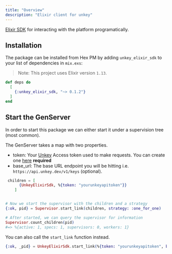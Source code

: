 ```yaml
---
title: "Overview"
description: "Elixir client for unkey"
---
```


[Elixir SDK](https://github.com/glamboyosa/unkey-elixir-sdk) for interacting with the platform programatically.

## Installation

The package can be installed from Hex PM by adding `unkey_elixir_sdk` to your list of dependencies in `mix.exs`:

> Note: This project uses Elixir version `1.13`.

```elixir
def deps do
  [
    {:unkey_elixir_sdk, "~> 0.1.2"}
  ]
end
```

## Start the GenServer

In order to start this package we can either start it under a supervision tree (most common).

The GenServer takes a map with two properties.

- token: Your [Unkey](https://unkey.dev) Access token used to make requests. You can create one [here](https://unkey.dev/app/keys) **required**
- base_url: The base URL endpoint you will be hitting i.e. `https://api.unkey.dev/v1/keys` (optional).

```elixir
 children = [
      {UnkeyElixirSdk, %{token: "yourunkeyapitoken"}}
    ]


# Now we start the supervisor with the children and a strategy
{:ok, pid} = Supervisor.start_link(children, strategy: :one_for_one)

# After started, we can query the supervisor for information
Supervisor.count_children(pid)
#=> %{active: 1, specs: 1, supervisors: 0, workers: 1}
```

You can also call the `start_link` function instead.

```elixir
{:ok, _pid} = UnkeyElixirSdk.start_link(%{token: "yourunkeyapitoken", base_url: "https://api.unkey.dev/v1/keys"})
```
